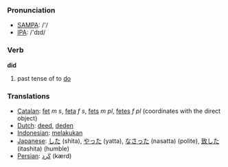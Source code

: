 === Pronunciation ===
*[[w:SAMPA|SAMPA]]: /'/
*[[w:IPA|IPA]]: /'dɪd/

=== Verb ===

'''did'''

# past tense of to [[do]]

=== Translations ===
*[[Catalan]]: [[fet]] ''m'' ''s'', [[feta]] ''f'' ''s'', [[fets]] ''m'' ''pl'', [[fetes]] ''f'' ''pl'' (coordinates with the direct object)
*[[Dutch]]: [[deed]], [[deden]]
*[[Indonesian]]: [[laku|melakukan]]
*[[Japanese]]: [[した]] (shita), [[やった]] (yatta), [[なさった]] (nasatta) (polite), [[致した]] (itashita) (humble)
*[[Persian]]: [[كَرد]] (kærd)